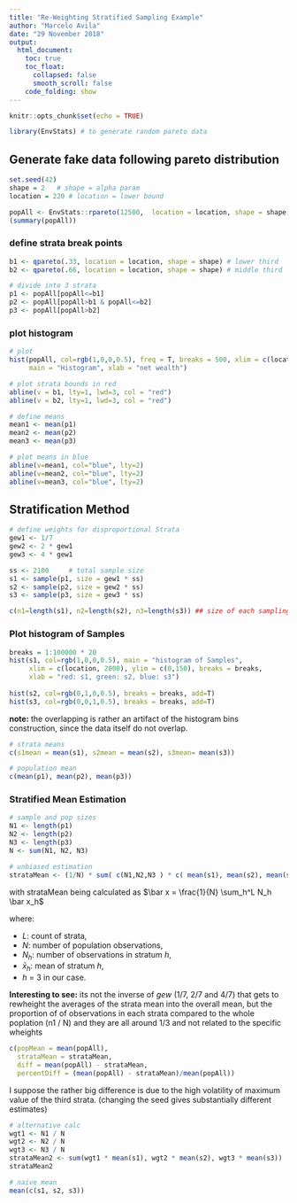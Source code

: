 ```yaml
---
title: "Re-Weighting Stratified Sampling Example"
author: "Marcelo Avila"
date: "29 November 2018"
output:
  html_document:
    toc: true
    toc_float:
      collapsed: false
      smooth_scroll: false
    code_folding: show
---
```


```r
knitr::opts_chunk$set(echo = TRUE)
```

```r
library(EnvStats) # to generate random pareto data
```


## Generate fake data following pareto distribution 

```r
set.seed(42)
shape = 2   # shape = alpha param
location = 220 # location = lower bound

popAll <- EnvStats::rpareto(12500,  location = location, shape = shape)
(summary(popAll))
```

### define strata break points 

```r
b1 <- qpareto(.33, location = location, shape = shape) # lower third
b2 <- qpareto(.66, location = location, shape = shape) # middle third

# divide into 3 strata
p1 <- popAll[popAll<=b1]
p2 <- popAll[popAll>b1 & popAll<=b2]
p3 <- popAll[popAll>b2]
```


### plot histogram 

```r
# plot
hist(popAll, col=rgb(1,0,0,0.5), freq = T, breaks = 500, xlim = c(location, 2000),
     main = "Histogram", xlab = "net wealth")

# plot strata bounds in red
abline(v = b1, lty=1, lwd=3, col = "red")
abline(v = b2, lty=1, lwd=3, col = "red")

# define means
mean1 <- mean(p1)
mean2 <- mean(p2)
mean3 <- mean(p3)

# plot means in blue
abline(v=mean1, col="blue", lty=2)
abline(v=mean2, col="blue", lty=2)
abline(v=mean3, col="blue", lty=2)
```


## Stratification Method

```r
# define weights for disproportional Strata
gew1 <- 1/7
gew2 <- 2 * gew1
gew3 <- 4 * gew1

ss <- 2100     # total sample size
s1 <- sample(p1, size = gew1 * ss)
s2 <- sample(p2, size = gew2 * ss)
s3 <- sample(p3, size = gew3 * ss)

c(n1=length(s1), n2=length(s2), n3=length(s3)) ## size of each sampling
```


### Plot histogram of Samples

```r
breaks = 1:100000 * 20
hist(s1, col=rgb(1,0,0,0.5), main = "histogram of Samples",
     xlim = c(location, 2000), ylim = c(0,150), breaks = breaks,
     xlab = "red: s1, green: s2, blue: s3") 
     
hist(s2, col=rgb(0,1,0,0.5), breaks = breaks, add=T)
hist(s3, col=rgb(0,0,1,0.5), breaks = breaks, add=T)
```

**note:** the overlapping is rather an artifact of the histogram bins construction, 
since the data itself do not overlap.

```r
# strata means
c(s1mean = mean(s1), s2mean = mean(s2), s3mean= mean(s3))
```

```r
# population mean
c(mean(p1), mean(p2), mean(p3))
```


### Stratified Mean Estimation 

```r
# sample and pop sizes
N1 <- length(p1)
N2 <- length(p2)
N3 <- length(p3)
N <- sum(N1, N2, N3)

# unbiased estimation 
strataMean <- (1/N) * sum( c(N1,N2,N3 ) * c( mean(s1), mean(s2), mean(s3) ))

```

with strataMean being calculated as $\bar x = \frac{1}{N} \sum_h^L N_h \bar x_h$

where:

- $L$: count of strata, 
- $N$: number of population observations,
- $N_h$: number of observations in stratum $h$,
- $\bar x_h$: mean of stratum $h$,
- $h$ = 3 in our case.

**Interesting to see:** its not the inverse of *gew* (1/7, 2/7 and 4/7) that
gets to rewheight the averages of the strata mean into the overall mean, but the
proportion of of observations in each strata compared to the whole poplation (n1
/ N) and they are all around 1/3 and not related to the specific wheights


```r
c(popMean = mean(popAll),
  strataMean = strataMean,
  diff = mean(popAll) - strataMean,
  percentDiff = (mean(popAll) - strataMean)/mean(popAll))
```

I suppose the rather big difference is due to the high volatility of maximum
value of the third strata. (changing the seed gives substantially different
estimates)

```r
# alternative calc
wgt1 <- N1 / N
wgt2 <- N2 / N
wgt3 <- N3 / N
strataMean2 <- sum(wgt1 * mean(s1), wgt2 * mean(s2), wgt3 * mean(s3))
strataMean2

# naive mean
mean(c(s1, s2, s3))
```



